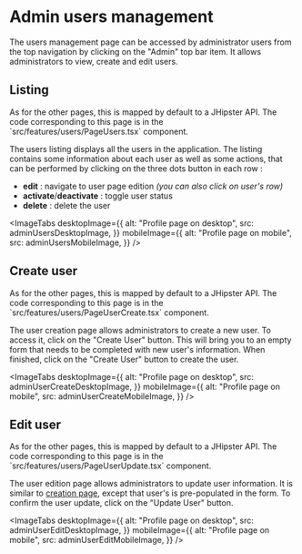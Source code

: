 
# Admin users management

The users management page can be accessed by administrator users from the top navigation by clicking on the "Admin" top bar
item. It allows administrators to view, create and edit users.

## Listing

<Callout type="info" emoji="ℹ️">
  As for the other pages, this is mapped by default to a JHipster API. The code
  corresponding to this page is in the `src/features/users/PageUsers.tsx`
  component.
</Callout>

The users listing displays all the users in the application. The listing contains some information
about each user as well as some actions, that can be performed by clicking on the three dots button in each row :

- **edit** : navigate to user page edition _(you can also click on user's row)_
- **activate**/**deactivate** : toggle user status
- **delete** : delete the user

<ImageTabs
  desktopImage={{
    alt: "Profile page on desktop",
    src: adminUsersDesktopImage,
  }}
  mobileImage={{
    alt: "Profile page on mobile",
    src: adminUsersMobileImage,
  }}
/>

## Create user

<Callout type="info" emoji="ℹ️">
  As for the other pages, this is mapped by default to a JHipster API. The code
  corresponding to this page is in the `src/features/users/PageUserCreate.tsx`
  component.
</Callout>

The user creation page allows administrators to create a new user. To access it, click on the "Create User" button. This will
bring you to an empty form that needs to be completed with new user's information. When finished, click on the
"Create User" button to create the user.

<ImageTabs
  desktopImage={{
    alt: "Profile page on desktop",
    src: adminUserCreateDesktopImage,
  }}
  mobileImage={{
    alt: "Profile page on mobile",
    src: adminUserCreateMobileImage,
  }}
/>

## Edit user

<Callout type="info" emoji="ℹ️">
  As for the other pages, this is mapped by default to a JHipster API. The code
  corresponding to this page is in the `src/features/users/PageUserUpdate.tsx`
  component.
</Callout>

The user edition page allows administrators to update user information.
It is similar to [creation page](/features/admin-users-management#create-user),
except that user's is pre-populated in the form. To confirm the user update, click on the "Update User" button.

<ImageTabs
  desktopImage={{
    alt: "Profile page on desktop",
    src: adminUserEditDesktopImage,
  }}
  mobileImage={{
    alt: "Profile page on mobile",
    src: adminUserEditMobileImage,
  }}
/>

